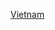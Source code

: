 {{year in country category|2|0|1|1|越南|亞洲||}}
{{Commons category|2011 in Vietnam}}

[[Category:2011年東南亞|Vietnam]]
